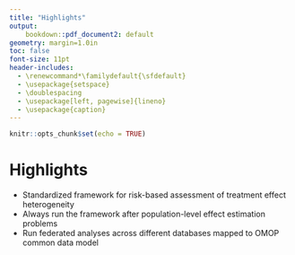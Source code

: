 ```yaml
---
title: "Highlights"
output:
    bookdown::pdf_document2: default
geometry: margin=1.0in
toc: false
font-size: 11pt
header-includes:
  - \renewcommand*\familydefault{\sfdefault}
  - \usepackage{setspace}
  - \doublespacing
  - \usepackage[left, pagewise]{lineno}
  - \usepackage{caption}
---
```


```r
knitr::opts_chunk$set(echo = TRUE)
```

# Highlights
  - Standardized framework for risk-based assessment of treatment effect
    heterogeneity
  - Always run the framework after population-level effect estimation problems
  - Run federated analyses across different databases mapped to OMOP common data
    model
